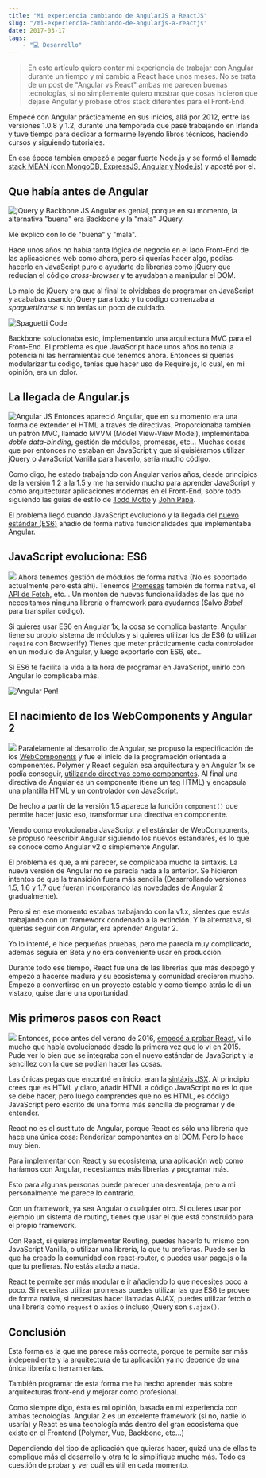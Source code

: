 ```yaml
---
title: "Mi experiencia cambiando de AngularJS a ReactJS"
slug: "/mi-experiencia-cambiando-de-angularjs-a-reactjs"
date: 2017-03-17
tags:
    - "💻 Desarrollo"
---
```

>En este artículo quiero contar mi experiencia de trabajar con Angular durante un tiempo y mi cambio a React hace unos meses. No se trata de un post de "Angular vs React" ambas me parecen buenas tecnologías, si no simplemente quiero mostrar que cosas hicieron que dejase Angular y probase otros stack diferentes para el Front-End.

Empecé con Angular prácticamente en sus inicios, allá por 2012, entre las versiones 1.0.8 y 1.2, durante una temporada que pasé trabajando en Irlanda y tuve tiempo para dedicar a formarme leyendo libros técnicos, haciendo cursos y siguiendo tutoriales.

En esa época también empezó a pegar fuerte Node.js y se formó el llamado [stack MEAN (con MongoDB, ExpressJS, Angular y Node.js)](/desarrollo-full-stack-javascript-tambien-conocido-como-mean/) y aposté por el.

## Que había antes de Angular

![jQuery y Backbone JS](./spaguetti-jquery-backbone.png)
Angular es genial, porque en su momento, la alternativa "buena" era Backbone y la "mala" JQuery.

Me explico con lo de "buena" y "mala". 

Hace unos años no había tanta lógica de negocio en el lado Front-End de las aplicaciones web como ahora, pero si querías hacer algo, podías hacerlo en JavaScript puro o ayudarte de librerías como jQuery que reducían el código *cross-browser* y te ayudaban a manipular el DOM.

Lo malo de jQuery era que al final te olvidabas de programar en JavaScript y acababas usando jQuery para todo y tu código comenzaba a *spaguettizarse* si no tenías un poco de cuidado.

![Spaguetti Code](http://i.imgur.com/N5KEXLU.gif)

Backbone solucionaba esto, implementando una arquitectura MVC para el Front-End. El problema es que JavaScript hace unos años no tenía la potencia ni las herramientas que tenemos ahora. Entonces si querías modularizar tu código, tenías que hacer uso de Require.js, lo cual, en mi opinión, era un dolor.

## La llegada de Angular.js

![Angular JS](./angular-js.png)
Entonces apareció Angular, que en su momento era una forma de extender el HTML a través de directivas. Proporcionaba también un patrón MVC, llamado MVVM (Model View-View Model), implementaba *doble data-binding*, gestión de módulos, promesas, etc... Muchas cosas que por entonces no estaban en JavaScript y que si quisiéramos utilizar jQuery o JavaScript Vanilla para hacerlo, sería mucho código.

Como digo, he estado trabajando con Angular varios años, desde principios de la versión 1.2 a la 1.5 y me ha servido mucho para aprender JavaScript y como arquitecturar aplicaciones modernas en el Front-End, sobre todo siguiendo las guías de estilo de [Todd Motto](https://github.com/toddmotto/angular-styleguide) y [John Papa](https://github.com/johnpapa/angular-styleguide).

El problema llegó cuando JavaScript evolucionó y la llegada del [nuevo estándar (ES6)](/ecmascript6/) añadió de forma nativa funcionalidades que implementaba Angular. 

## JavaScript evoluciona: ES6

![](./ecmascript-6.png)
Ahora tenemos gestión de módulos de forma nativa (No es soportado actualmente pero está ahi). Tenemos [Promesas](/manejando-la-asincronia-en-javascript/) también de forma nativa, el [API de Fetch](/consumiendo-un-api-rest-desde-react-js-con-ecmascript6/), etc... Un montón de nuevas funcionalidades de las que no necesitamos ninguna librería o framework para ayudarnos (Salvo *Babel* para transpilar código).

Si quieres usar ES6 en Angular 1x, la cosa se complica bastante. Angular tiene su propio sistema de módulos y si quieres utilizar los de ES6 (o utilizar `require` con Browserify) Tienes que meter prácticamente cada controlador en un módulo de Angular, y luego exportarlo con ES6, etc... 

Si ES6 te facilita la vida a la hora de programar en JavaScript, unirlo con Angular lo complicaba más.

![Angular Pen!](./angular-1-es6-8-638.jpg)

## El nacimiento de los WebComponents y Angular 2

![](./web-components.png)
Paralelamente al desarrollo de Angular, se propuso la especificación de los [WebComponents](/como-crear-webcomponent-de-forma-nativa/) y fue el inicio de la programación orientada a componentes. Polymer y React seguían esa arquitectura y en Angular 1x se podía conseguir, [utilizando directivas como componentes](/angular-js-directivas-como-componentes/). Al final una directiva de Angular es un componente (tiene un tag HTML) y encapsula una plantilla HTML y un controlador con JavaScript.

De hecho a partir de la versión 1.5 aparece la función `component()` que permite hacer justo eso, transformar una directiva en componente.

Viendo como evolucionaba JavaScript y el estándar de WebComponents, se propuso reescribir Angular siguiendo los nuevos estándares, es lo que se conoce como Angular v2 o simplemente Angular.

El problema es que, a mi parecer, se complicaba mucho la sintaxis. La nueva versión de Angular no se parecía nada a la anterior. Se hicieron intentos de que la transición fuera más sencilla (Desarrollando versiones 1.5, 1.6 y 1.7 que fueran incorporando las novedades de Angular 2 gradualmente).

Pero si en ese momento estabas trabajando con la v1.x, sientes que estás trabajando con un framework condenado a la extinción. Y la alternativa, si querías seguir con Angular, era aprender Angular 2.

Yo lo intenté, e hice pequeñas pruebas, pero me parecía muy complicado, además seguía en Beta y no era conveniente usar en producción.

Durante todo ese tiempo, React fue una de las librerías que más despegó y empezó a hacerse madura y su ecosistema y comunidad crecieron mucho. Empezó a convertirse en un proyecto estable y como tiempo atrás le di un vistazo, quise darle una oportunidad.

## Mis primeros pasos con React
![](./react-first-steps.png)
Entonces, poco antes del verano de 2016, [empecé a probar React](/mi-inmersion-en-react/), vi lo mucho que había evolucionado desde la primera vez que lo vi en 2015. Pude ver lo bien que se integraba con el nuevo estándar de JavaScript y la sencillez con la que se podían hacer las cosas.

Las únicas pegas que encontré en inicio, eran la [sintáxis JSX](/jsx-para-novatos/). Al principio crees que es HTML y claro, añadir HTML a código JavaScript no es lo que se debe hacer, pero luego comprendes que no es HTML, es código JavaScript pero escrito de una forma más sencilla de programar y de entender.

React no es el sustituto de Angular, porque React es sólo una librería que hace una única cosa: Renderizar componentes en el DOM. Pero lo hace muy bien.

Para implementar con React y su ecosistema, una aplicación web como haríamos con Angular, necesitamos más librerías y programar más.

Esto para algunas personas puede parecer una desventaja, pero a mi personalmente me parece lo contrario.

Con un framework, ya sea Angular o cualquier otro. Si quieres usar por ejemplo un sistema de routing, tienes que usar el que está construido para el propio framework.

Con React, si quieres implementar Routing, puedes hacerlo tu mismo con JavaScript Vanilla, o utilizar una librería, la que tu prefieras. Puede ser la que ha creado la comunidad con react-router, o puedes usar page.js o la que tu prefieras. No estás atado a nada.

React te permite ser más modular e ir añadiendo lo que necesites poco a poco. Si necesitas utilizar promesas puedes utilizar las que ES6 te provee de forma nativa, si necesitas hacer llamadas AJAX, puedes utilizar fetch o una librería como `request` o `axios` o incluso jQuery son `$.ajax()`.

## Conclusión

Esta forma es la que me parece más correcta, porque te permite ser más independiente y la arquitectura de tu aplicación ya no depende de una única librería o herramientas.

También programar de esta forma me ha hecho aprender más sobre arquitecturas front-end y mejorar como profesional.

Como siempre digo, ésta es mi opinión, basada en mi experiencia con ambas tecnologías. Angular 2 es un excelente framework (si no, nadie lo usaría) y React es una tecnología más dentro del gran ecosistema que existe en el Frontend (Polymer, Vue, Backbone, etc...) 

Dependiendo del tipo de aplicación que quieras hacer, quizá una de ellas te complique más el desarrollo y otra te lo simplifique mucho más. Todo es cuestión de probar y ver cuál es útil en cada momento.
